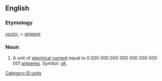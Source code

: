 ==English==

===Etymology===
''[[yocto-]]'' + ''[[ampere]]''

===Noun===
{{en-noun}}

# A unit of [[electrical]] [[current]] equal to 0.000 000 000 000 000 000 000 001 [[ampere]]s. Symbol: [[yA]].

[[Category:SI units]]